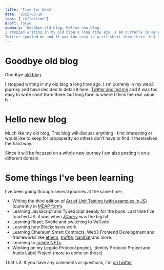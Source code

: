 ```yaml
---
title: 'Time for Web3'
date: '2022-05-18'
tags: ['reflection']
draft: false
summary: 'Goodbye old blog. Hellow new blog.
I stopped writing in my old blog a long time ago. I am currenly in my web3 journey and have decided to detail it here. 
Twitter spoiled me and it was too easy to write short form there. but long form is where I think the real value is.'
---
```


# Goodbye old blog

Goodbye [old blog](https://osherove.com/blog).

I stopped writing in my old blog a long time ago. I am currenly in my web3 journey and have decided to detail it here. 
[Twitter spoiled me](https://twitter.com/royosherove) and it was too easy to write short form there. but long form is where I think the real value is.

# Hello new blog
Much like my old blog, This blog will discuss anything I find interesting 
or would like to keep for propsperity so others don't have to find it themselves the hard way.

Since it will be focused on a whole new journey I am also posting it on a different domain.

# Some things I've been learning

I've been going through several journies at the same time :

* Writing the third edition of [Art of Unit Testing (with examples in JS)](https://artofunittesting.com) (currently in [MEAP form](https://www.manning.com/books/the-art-of-unit-testing-third-edition))
* Learning JavaScript and TypeScript deeply for the book. Last time I've touched JS, it was when [JQuery](https://jquery.com/) was the big hit
* Learning React, Svelte and switching to VsCode 
* Learning how Blockchains work
* Learning Ethereum Smart Contracts, Web3 Frontend Development and frameworks like [ethers](https://docs.ethers.io/v5/), [truffle](https://trufflesuite.com/), [hardhat](https://hardhat.org/) and more.
* Learning to [create NFTs](https://boredweb3.com)
* Working on my Legato Protocol project, Identity Protocol Project and Audio Label Project (more to come on those)

That's it. If you have any comments or questions, I'm [on twitter](https://twitter.com/royosherove)